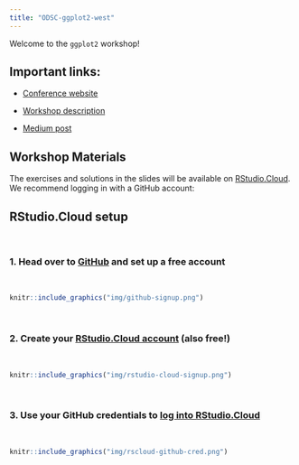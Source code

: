 ```yaml
---
title: "ODSC-ggplot2-west"
---
```


Welcome to the `ggplot2` workshop!

## Important links:

-   [Conference website](https://odsc.com/california/)

-   [Workshop description](https://odsc.com/speakers/data-visualization-with-ggplot2/)

-   [Medium post](https://odsc.medium.com/a-beginners-guide-to-ggplot2-82586d116c70)

## Workshop Materials

The exercises and solutions in the slides will be available on [RStudio.Cloud](https://rstudio.cloud/). We recommend logging in with a GitHub account:

## RStudio.Cloud setup

<br>

### 1. Head over to [GitHub](https://github.com/) and set up a free account

<br>

```r
knitr::include_graphics("img/github-signup.png")
```

<br>

### 2. Create your [RStudio.Cloud account](https://rstudio.cloud/plans/free) (also free!)

<br>

```r
knitr::include_graphics("img/rstudio-cloud-signup.png")
```

<br>

### 3. Use your GitHub credentials to [log into RStudio.Cloud](https://client.login.rstudio.cloud/oauth/register?redirect=https%3A%2F%2Fclient.login.rstudio.cloud%2Foauth%2Flogin%3Fshow_auth%3D0%26show_login%3D0) 

<br>

```r
knitr::include_graphics("img/rscloud-github-cred.png")
```

